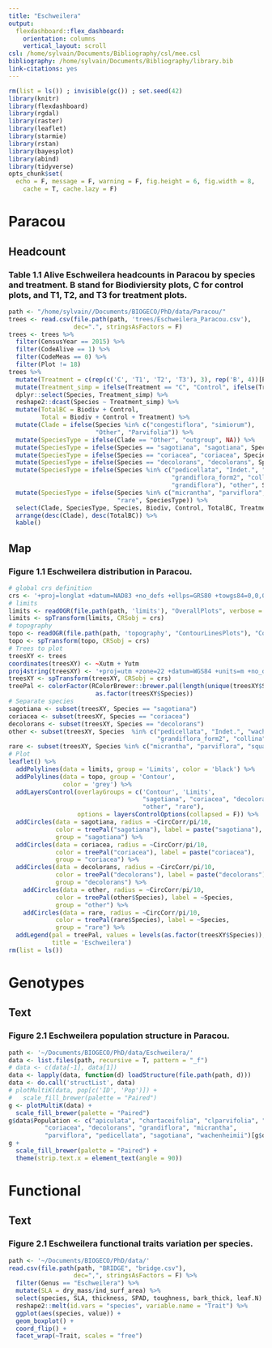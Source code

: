 ```yaml
---
title: "Eschweilera"
output: 
  flexdashboard::flex_dashboard:
    orientation: columns
    vertical_layout: scroll
csl: /home/sylvain/Documents/Bibliography/csl/mee.csl
bibliography: /home/sylvain/Documents/Bibliography/library.bib
link-citations: yes
---
```


```r
rm(list = ls()) ; invisible(gc()) ; set.seed(42)
library(knitr)
library(flexdashboard)
library(rgdal)
library(raster)
library(leaflet)
library(starmie)
library(rstan)
library(bayesplot)
library(abind)
library(tidyverse)
opts_chunk$set(
  echo = F, message = F, warning = F, fig.height = 6, fig.width = 8,
    cache = T, cache.lazy = F)
```

Paracou
==================

Headcount {data-width=200}
-------------------------------------

### Table 1.1 Alive Eschweilera headcounts in Paracou by species and treatment. B stand for Biodiviersity plots, C for control plots, and T1, T2, and T3 for treatment plots.

```r
path <- "/home/sylvain//Documents/BIOGECO/PhD/data/Paracou/"
trees <- read.csv(file.path(path, 'trees/Eschweilera_Paracou.csv'),
                  dec=".", stringsAsFactors = F)
trees <- trees %>% 
  filter(CensusYear == 2015) %>% 
  filter(CodeAlive == 1) %>% 
  filter(CodeMeas == 0) %>% 
  filter(Plot != 18)
trees %>% 
  mutate(Treatment = c(rep(c('C', 'T1', 'T2', 'T3'), 3), rep('B', 4))[Plot]) %>% 
  mutate(Treatment_simp = ifelse(Treatment == "C", "Control", ifelse(Treatment == "B", "Biodiv", "Treatment"))) %>% 
  dplyr::select(Species, Treatment_simp) %>% 
  reshape2::dcast(Species ~ Treatment_simp) %>% 
  mutate(TotalBC = Biodiv + Control,
         Total = Biodiv + Control + Treatment) %>% 
  mutate(Clade = ifelse(Species %in% c("congestiflora", "simiorum"),
                        "Other", "Parvifolia")) %>% 
  mutate(SpeciesType = ifelse(Clade == "Other", "outgroup", NA)) %>%
  mutate(SpeciesType = ifelse(Species == "sagotiana", "sagotiana", SpeciesType)) %>%
  mutate(SpeciesType = ifelse(Species == "coriacea", "coriacea", SpeciesType)) %>%
  mutate(SpeciesType = ifelse(Species == "decolorans", "decolorans", SpeciesType)) %>%
  mutate(SpeciesType = ifelse(Species %in% c("pedicellata", "Indet.", "wachenheimii",
                                             "grandiflora_form2", "collina", 
                                             "grandiflora"), "other", SpeciesType)) %>%
  mutate(SpeciesType = ifelse(Species %in% c("micrantha", "parviflora", "squamata"), 
                              "rare", SpeciesType)) %>%
  select(Clade, SpeciesType, Species, Biodiv, Control, TotalBC, Treatment, Total) %>% 
  arrange(desc(Clade), desc(TotalBC)) %>% 
  kable()
```

Map {data-width=200}
-------------------------------------

### Figure 1.1 Eschweilera distribution in Paracou.

```r
# global crs definition
crs <- '+proj=longlat +datum=NAD83 +no_defs +ellps=GRS80 +towgs84=0,0,0'
# limits
limits <- readOGR(file.path(path, 'limits'), "OverallPlots", verbose = F)
limits <- spTransform(limits, CRSobj = crs)
# topography
topo <- readOGR(file.path(path, 'topography', "ContourLinesPlots"), "ContourLinePlots", verbose = F)
topo <- spTransform(topo, CRSobj = crs)
# Trees to plot
treesXY <- trees
coordinates(treesXY) <- ~Xutm + Yutm
proj4string(treesXY) <- '+proj=utm +zone=22 +datum=WGS84 +units=m +no_defs +ellps=WGS84 +towgs84=0,0,0'
treesXY <- spTransform(treesXY, CRSobj = crs)
treePal <- colorFactor(RColorBrewer::brewer.pal(length(unique(treesXY$Species)), "Accent"),
                        as.factor(treesXY$Species))
# Separate species
sagotiana <- subset(treesXY, Species == "sagotiana")
coriacea <- subset(treesXY, Species == "coriacea")
decolorans <- subset(treesXY, Species == "decolorans")
other <- subset(treesXY, Species  %in% c("pedicellata", "Indet.", "wachenheimii",
                                         "grandiflora_form2", "collina", "grandiflora"))
rare <- subset(treesXY, Species %in% c("micrantha", "parviflora", "squamata"))
# Plot
leaflet() %>%
  addPolylines(data = limits, group = 'Limits', color = 'black') %>%
  addPolylines(data = topo, group = 'Contour',
               color = 'grey') %>%
  addLayersControl(overlayGroups = c('Contour', 'Limits', 
                                     "sagotiana", "coriacea", "decolorans",
                                     "other", "rare"),
                   options = layersControlOptions(collapsed = F)) %>% 
  addCircles(data = sagotiana, radius = ~CircCorr/pi/10, 
             color = treePal("sagotiana"), label = paste("sagotiana"),
             group = "sagotiana") %>% 
  addCircles(data = coriacea, radius = ~CircCorr/pi/10, 
             color = treePal("coriacea"), label = paste("coriacea"),
             group = "coriacea") %>% 
  addCircles(data = decolorans, radius = ~CircCorr/pi/10, 
             color = treePal("decolorans"), label = paste("decolorans"),
             group = "decolorans") %>% 
    addCircles(data = other, radius = ~CircCorr/pi/10, 
             color = treePal(other$Species), label = ~Species,
             group = "other") %>% 
    addCircles(data = rare, radius = ~CircCorr/pi/10, 
             color = treePal(rare$Species), label = ~Species,
             group = "rare") %>% 
  addLegend(pal = treePal, values = levels(as.factor(treesXY$Species)),
            title = 'Eschweilera')
rm(list = ls())
```

Genotypes
==================

Text {data-width=400}
-------------------------------------

### Figure 2.1 Eschweilera population structure in Paracou.

```r
path <- '~/Documents/BIOGECO/PhD/data/Eschweilera/'
data <- list.files(path, recursive = T, pattern = "_f")
# data <- c(data[-1], data[1])
data <- lapply(data, function(d) loadStructure(file.path(path, d)))
data <- do.call('structList', data)
# plotMultiK(data, pop[c('ID', 'Pop')]) +
#   scale_fill_brewer(palette = "Paired")
g <- plotMultiK(data) +
  scale_fill_brewer(palette = "Paired")
g$data$Population <- c("apiculata", "chartaceifolia", "clparvifolia", "colilina",
          "coriacea", "decolorans", "grandiflora", "micrantha",
          "parviflora", "pedicellata", "sagotiana", "wachenheimii")[g$data$Population]
g +  
  scale_fill_brewer(palette = "Paired") +
  theme(strip.text.x = element_text(angle = 90))
```

Functional
==================

Text {data-width=400}
-------------------------------------

### Figure 2.1 Eschweilera functional traits variation per species.

```r
path <- '~/Documents/BIOGECO/PhD/data/'
read.csv(file.path(path, "BRIDGE", "bridge.csv"),
                  dec=",", stringsAsFactors = F) %>% 
  filter(Genus == "Eschweilera") %>% 
  mutate(SLA = dry_mass/ind_surf_area) %>% 
  select(species, SLA, thickness, SPAD, toughness, bark_thick, leaf.N) %>% 
  reshape2::melt(id.vars = "species", variable.name = "Trait") %>% 
  ggplot(aes(species, value)) +
  geom_boxplot() +
  coord_flip() +
  facet_wrap(~Trait, scales = "free")
```

